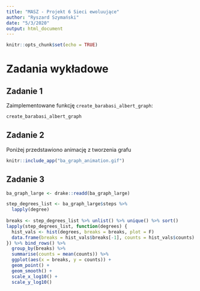 ```yaml
---
title: "MASZ - Projekt 6 Sieci ewoluujące"
author: "Ryszard Szymański"
date: "5/3/2020"
output: html_document
---
```


```r
knitr::opts_chunk$set(echo = TRUE)
```

# Zadania wykładowe

## Zadanie 1
Zaimplementowane funkcję `create_barabasi_albert_graph`:
```r
create_barabasi_albert_graph
```

## Zadanie 2 
Poniżej przedstawiono animację z tworzenia grafu
```r
knitr::include_app("ba_graph_animation.gif")
```

## Zadanie 3
```r
ba_graph_large <- drake::readd(ba_graph_large)

step_degrees_list <- ba_graph_large$steps %>% 
  lapply(degree)
  
breaks <- step_degrees_list %>% unlist() %>% unique() %>% sort()
lapply(step_degrees_list, function(degrees) {
  hist_vals <- hist(degrees, breaks = breaks, plot = F)
  data.frame(breaks = hist_vals$breaks[-1], counts = hist_vals$counts)
}) %>% bind_rows() %>% 
  group_by(breaks) %>% 
  summarise(counts = mean(counts)) %>% 
  ggplot(aes(x = breaks, y = counts)) +
  geom_point() +
  geom_smooth() +
  scale_x_log10() +
  scale_y_log10()
```